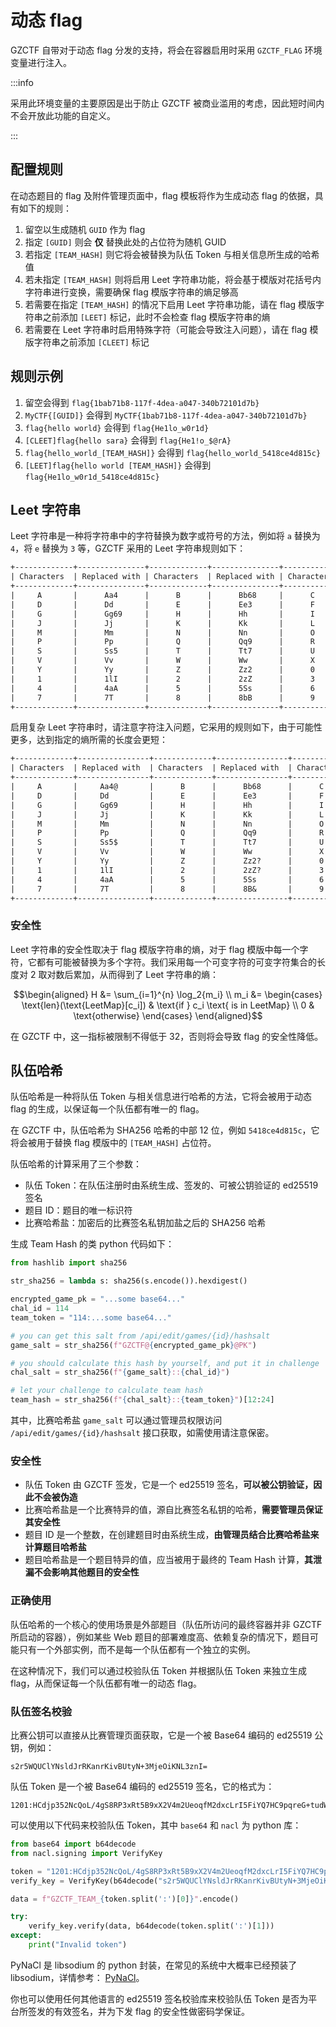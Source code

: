 # 动态 flag

GZCTF 自带对于动态 flag 分发的支持，将会在容器启用时采用 `GZCTF_FLAG` 环境变量进行注入。

:::info

采用此环境变量的主要原因是出于防止 GZCTF 被商业滥用的考虑，因此短时间内不会开放此功能的自定义。

:::

## 配置规则

在动态题目的 flag 及附件管理页面中，flag 模板将作为生成动态 flag 的依据，具有如下的规则：

1. 留空以生成随机 `GUID` 作为 flag
2. 指定 `[GUID]` 则会 **仅** 替换此处的占位符为随机 GUID
3. 若指定 `[TEAM_HASH]` 则它将会被替换为队伍 Token 与相关信息所生成的哈希值
4. 若未指定 `[TEAM_HASH]` 则将启用 Leet 字符串功能，将会基于模版对花括号内字符串进行变换，需要确保 flag 模版字符串的熵足够高
5. 若需要在指定 `[TEAM_HASH]` 的情况下启用 Leet 字符串功能，请在 flag 模版字符串之前添加 `[LEET]` 标记，此时不会检查 flag 模版字符串的熵
6. 若需要在 Leet 字符串时启用特殊字符（可能会导致注入问题），请在 flag 模版字符串之前添加 `[CLEET]` 标记

## 规则示例

1. 留空会得到 `flag{1bab71b8-117f-4dea-a047-340b72101d7b}`
2. `MyCTF{[GUID]}` 会得到 `MyCTF{1bab71b8-117f-4dea-a047-340b72101d7b}`
3. `flag{hello world}` 会得到 `flag{He1lo_w0r1d}`
4. `[CLEET]flag{hello sara}` 会得到 `flag{He1!o_$@rA}`
5. `flag{hello_world_[TEAM_HASH]}` 会得到 `flag{hello_world_5418ce4d815c}`
6. `[LEET]flag{hello world [TEAM_HASH]}` 会得到 `flag{He1lo_w0r1d_5418ce4d815c}`

## Leet 字符串

Leet 字符串是一种将字符串中的字符替换为数字或符号的方法，例如将 `a` 替换为 `4`，将 `e` 替换为 `3` 等，GZCTF 采用的 Leet 字符串规则如下：

```txt
+-------------+---------------+-------------+---------------+-------------+---------------+
| Characters  | Replaced with | Characters  | Replaced with | Characters  | Replaced with |
+-------------+---------------+-------------+---------------+-------------+---------------+
|     A       |      Aa4      |      B      |      Bb68     |      C      |      Cc       |
|     D       |      Dd       |      E      |      Ee3      |      F      |      Ff1      |
|     G       |      Gg69     |      H      |      Hh       |      I      |      Ii1l     |
|     J       |      Jj       |      K      |      Kk       |      L      |      Ll1I     |
|     M       |      Mm       |      N      |      Nn       |      O      |      Oo0      |
|     P       |      Pp       |      Q      |      Qq9      |      R      |      Rr       |
|     S       |      Ss5      |      T      |      Tt7      |      U      |      Uu       |
|     V       |      Vv       |      W      |      Ww       |      X      |      Xx       |
|     Y       |      Yy       |      Z      |      Zz2      |      0      |      0oO      |
|     1       |      1lI      |      2      |      2zZ      |      3      |      3eE      |
|     4       |      4aA      |      5      |      5Ss      |      6      |      6Gb      |
|     7       |      7T       |      8      |      8bB      |      9      |      9g       |
+-------------+---------------+-------------+---------------+-------------+---------------+
```

启用复杂 Leet 字符串时，请注意字符注入问题，它采用的规则如下，由于可能性更多，达到指定的熵所需的长度会更短：

```txt
+-------------+----------------+-------------+----------------+-------------+----------------+
| Characters  | Replaced with  | Characters  | Replaced with  | Characters  | Replaced with  |
+-------------+----------------+-------------+----------------+-------------+----------------+
|     A       |     Aa4@       |      B      |      Bb68      |      C      |      Cc(       |
|     D       |     Dd         |      E      |      Ee3       |      F      |      Ff1       |
|     G       |     Gg69       |      H      |      Hh        |      I      |      Ii1l!     |
|     J       |     Jj         |      K      |      Kk        |      L      |      Ll1I!     |
|     M       |     Mm         |      N      |      Nn        |      O      |      Oo0#      |
|     P       |     Pp         |      Q      |      Qq9       |      R      |      Rr        |
|     S       |     Ss5$       |      T      |      Tt7       |      U      |      Uu        |
|     V       |     Vv         |      W      |      Ww        |      X      |      Xx        |
|     Y       |     Yy         |      Z      |      Zz2?      |      0      |      0oO#      |
|     1       |     1lI        |      2      |      2zZ?      |      3      |      3eE       |
|     4       |     4aA        |      5      |      5Ss       |      6      |      6Gb       |
|     7       |     7T         |      8      |      8B&       |      9      |      9g        |
+-------------+----------------+-------------+----------------+-------------+----------------+
```

### 安全性

Leet 字符串的安全性取决于 flag 模版字符串的熵，对于 flag 模版中每一个字符，它都有可能被替换为多个字符。我们采用每一个可变字符的可变字符集合的长度对 2 取对数后累加，从而得到了 Leet 字符串的熵：

```math
\begin{aligned}
H &= \sum_{i=1}^{n} \log_2{m_i} \\
m_i &= \begin{cases}
    \text{len}(\text{LeetMap}[c_i]) & \text{if } c_i \text{ is in LeetMap} \\
    0 & \text{otherwise}
\end{cases}
\end{aligned}
```

在 GZCTF 中，这一指标被限制不得低于 32，否则将会导致 flag 的安全性降低。

## 队伍哈希

队伍哈希是一种将队伍 Token 与相关信息进行哈希的方法，它将会被用于动态 flag 的生成，以保证每一个队伍都有唯一的 flag。

在 GZCTF 中，队伍哈希为 SHA256 哈希的中部 12 位，例如 `5418ce4d815c`，它将会被用于替换 flag 模版中的 `[TEAM_HASH]` 占位符。

队伍哈希的计算采用了三个参数：

- 队伍 Token：在队伍注册时由系统生成、签发的、可被公钥验证的 ed25519 签名
- 题目 ID：题目的唯一标识符
- 比赛哈希盐：加密后的比赛签名私钥加盐之后的 SHA256 哈希

生成 Team Hash 的类 python 代码如下：

```python
from hashlib import sha256

str_sha256 = lambda s: sha256(s.encode()).hexdigest()

encrypted_game_pk = "...some base64..."
chal_id = 114
team_token = "114:...some base64..."

# you can get this salt from /api/edit/games/{id}/hashsalt
game_salt = str_sha256(f"GZCTF@{encrypted_game_pk}@PK")

# you should calculate this hash by yourself, and put it in challenge
chal_salt = str_sha256(f"{game_salt}::{chal_id}")

# let your challenge to calculate team hash
team_hash = str_sha256(f"{chal_salt}::{team_token}")[12:24]
```

其中，比赛哈希盐 `game_salt` 可以通过管理员权限访问 `/api/edit/games/{id}/hashsalt` 接口获取，如需使用请注意保密。

### 安全性

- 队伍 Token 由 GZCTF 签发，它是一个 ed25519 签名，**可以被公钥验证，因此不会被伪造**
- 比赛哈希盐是一个比赛特异的值，源自比赛签名私钥的哈希，**需要管理员保证其安全性**
- 题目 ID 是一个整数，在创建题目时由系统生成，**由管理员结合比赛哈希盐来计算题目哈希盐**
- 题目哈希盐是一个题目特异的值，应当被用于最终的 Team Hash 计算，**其泄漏不会影响其他题目的安全性**

### 正确使用

队伍哈希的一个核心的使用场景是外部题目（队伍所访问的最终容器并非 GZCTF 所启动的容器），例如某些 Web 题目的部署难度高、依赖复杂的情况下，题目可能只有一个外部实例，而不是每一个队伍都有一个独立的实例。

在这种情况下，我们可以通过校验队伍 Token 并根据队伍 Token 来独立生成 flag，从而保证每一个队伍都有唯一的动态 flag。

### 队伍签名校验

比赛公钥可以直接从比赛管理页面获取，它是一个被 Base64 编码的 ed25519 公钥，例如：

```
s2r5WQUClYNsldJrRKanrKivBUtyN+3MjeOiKNL3znI=
```

队伍 Token 是一个被 Base64 编码的 ed25519 签名，它的格式为：

```
1201:HCdjp352NcQoL/4gS8RP3xRt5B9xX2V4m2UeoqfM2dxcLrI5FiYQ7HC9pqreG+tudWjYJf0atzQhhAKyYDKsCg==
```

可以使用以下代码来校验队伍 Token，其中 `base64` 和 `nacl` 为 python 库：

```python
from base64 import b64decode
from nacl.signing import VerifyKey

token = "1201:HCdjp352NcQoL/4gS8RP3xRt5B9xX2V4m2UeoqfM2dxcLrI5FiYQ7HC9pqreG+tudWjYJf0atzQhhAKyYDKsCg=="
verify_key = VerifyKey(b64decode("s2r5WQUClYNsldJrRKanrKivBUtyN+3MjeOiKNL3znI="))

data = f"GZCTF_TEAM_{token.split(':')[0]}".encode()

try:
    verify_key.verify(data, b64decode(token.split(':')[1]))
except:
    print("Invalid token")
```

PyNaCl 是 libsodium 的 python 封装，在常见的系统中大概率已经预装了 libsodium，详情参考： [PyNaCl](https://pynacl.readthedocs.io/en/latest/)。

你也可以使用任何其他语言的 ed25519 签名校验库来校验队伍 Token 是否为平台所签发的有效签名，并为下发 flag 的安全性做密码学保证。
